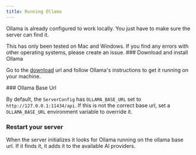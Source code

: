 ```yaml
---
title: Running Ollama
---
```


Ollama is already configured to work locally. You just have to make sure the server can find it.

<Callout type="warn">
  This has only been tested on Mac and Windows. If you find any errors with
  other operating systems, please create an issue.
</Callout>

<Steps>

<Step>
### Download and install Ollama

Go to the [download](https://ollama.com/download) url and follow Ollama's instructions to get it running on your machine.

</Step>

<Step>
### Ollama Base Url

By default, the `ServerConfig` has `OLLAMA_BASE_URL` set to `http://127.0.0.1:11434/api`. If this is not the correct base url, set a `OLLAMA_BASE_URL` environment variable to override it.

</Step>

<Step>

### Restart your server

When the server initializes it looks for Ollama running on the ollama base url. If it finds it, it adds it to the available AI providers.

</Step>

</Steps>
